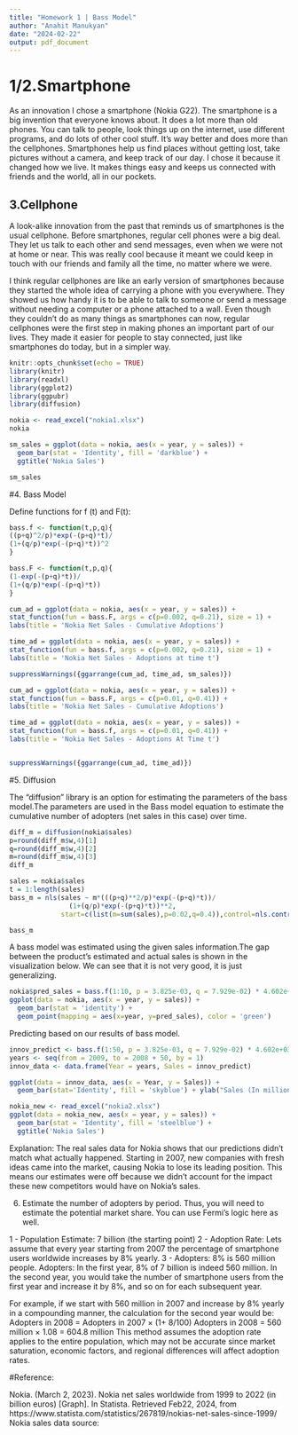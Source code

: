 ```yaml
---
title: "Homework 1 | Bass Model"
author: "Anahit Manukyan"
date: "2024-02-22"
output: pdf_document
---
```


# 1/2.Smartphone 

As an innovation I chose a smartphone (Nokia G22). The smartphone is a big invention that everyone knows about. It does a lot more than old phones. You can talk to people, look things up on the internet, use different programs, and do lots of other cool stuff. It's way better and does more than the cellphones. Smartphones help us find places without getting lost, take pictures without a camera, and keep track of our day. I chose it because it changed how we live. It makes things easy and keeps us connected with friends and the world, all in our pockets.

## 3.Cellphone

A look-alike innovation from the past that reminds us of smartphones is the usual cellphone. Before smartphones, regular cell phones were a big deal. They let us talk to each other and send messages, even when we were not at home or near. This was really cool because it meant we could keep in touch with our friends and family all the time, no matter where we were.

I think regular cellphones are like an early version of smartphones because they started the whole idea of carrying a phone with you everywhere. They showed us how handy it is to be able to talk to someone or send a message without needing a computer or a phone attached to a wall. Even though they couldn't do as many things as smartphones can now, regular cellphones were the first step in making phones an important part of our lives. They made it easier for people to stay connected, just like smartphones do today, but in a simpler way.

```r
knitr::opts_chunk$set(echo = TRUE)
library(knitr)
library(readxl)
library(ggplot2)
library(ggpubr)
library(diffusion)
```


```r
nokia <- read_excel("nokia1.xlsx")
nokia
```


```r
sm_sales = ggplot(data = nokia, aes(x = year, y = sales)) +
  geom_bar(stat = 'Identity', fill = 'darkblue') +
  ggtitle('Nokia Sales')

sm_sales
```
#4. Bass Model

Define functions for f (t) and F(t):

```r
bass.f <- function(t,p,q){
((p+q)^2/p)*exp(-(p+q)*t)/
(1+(q/p)*exp(-(p+q)*t))^2
}

bass.F <- function(t,p,q){
(1-exp(-(p+q)*t))/
(1+(q/p)*exp(-(p+q)*t))
}
```

```r
cum_ad = ggplot(data = nokia, aes(x = year, y = sales)) +
stat_function(fun = bass.F, args = c(p=0.002, q=0.21), size = 1) +
labs(title = 'Nokia Net Sales - Cumulative Adoptions')

time_ad = ggplot(data = nokia, aes(x = year, y = sales)) +
stat_function(fun = bass.f, args = c(p=0.002, q=0.21), size = 1) +
labs(title = 'Nokia Net Sales - Adoptions at time t')

suppressWarnings({ggarrange(cum_ad, time_ad, sm_sales)})
```



```r
cum_ad = ggplot(data = nokia, aes(x = year, y = sales)) +
stat_function(fun = bass.F, args = c(p=0.01, q=0.41)) +
labs(title = 'Nokia Net Sales - Cumulative Adoptions')

time_ad = ggplot(data = nokia, aes(x = year, y = sales)) +
stat_function(fun = bass.f, args = c(p=0.01, q=0.41)) +
labs(title = 'Nokia Net Sales - Adoptions At Time t')


suppressWarnings({ggarrange(cum_ad, time_ad)})
```
#5. Diffusion

The "diffusion" library is an option for estimating the parameters of the bass model.The parameters are used in the Bass model equation to estimate the cumulative number of adopters (net sales in this case) over time.


```r
diff_m = diffusion(nokia$sales)
p=round(diff_m$w,4)[1]
q=round(diff_m$w,4)[2]
m=round(diff_m$w,4)[3]
diff_m
```

```r

sales = nokia$sales
t = 1:length(sales)
bass_m = nls(sales ~ m*(((p+q)**2/p)*exp(-(p+q)*t))/
               (1+(q/p)*exp(-(p+q)*t))**2,
             start=c(list(m=sum(sales),p=0.02,q=0.4)),control=nls.control(maxiter = 100, minFactor = 1/1024, printEval = TRUE, warnOnly = TRUE))

bass_m

```

A bass model was estimated using the given sales information.The gap between the product's estimated and actual sales is shown in the visualization below. We can see that it is not very good, it is just generalizing.

```r

nokia$pred_sales = bass.f(1:10, p = 3.825e-03, q = 7.929e-02) * 4.602e+03
ggplot(data = nokia, aes(x = year, y = sales)) +
  geom_bar(stat = 'identity') +
  geom_point(mapping = aes(x=year, y=pred_sales), color = 'green')

```

Predicting based on our results of bass model.

```r

innov_predict <- bass.f(1:50, p = 3.825e-03, q = 7.929e-02) * 4.602e+03
years <- seq(from = 2009, to = 2008 + 50, by = 1)
innov_data <- data.frame(Year = years, Sales = innov_predict)

```


```r

ggplot(data = innov_data, aes(x = Year, y = Sales)) +
  geom_bar(stat='Identity', fill = 'skyblue') + ylab("Sales (In million $)")

```


```r

nokia_new <- read_excel("nokia2.xlsx")
ggplot(data = nokia_new, aes(x = year, y = sales)) +
  geom_bar(stat = 'Identity', fill = 'steelblue') +
  ggtitle('Nokia Sales')

```

Explanation: The real sales data for Nokia shows that our predictions didn't match what actually happened. Starting in 2007, new companies with fresh ideas came into the market, causing Nokia to lose its leading position. This means our estimates were off because we didn't account for the impact these new competitors would have on Nokia's sales.


6) Estimate the number of adopters by period. Thus, you will need to estimate the potential market share. You can use Fermi’s logic here as well.

1 - Population Estimate: 7 billion (the starting point)
2 - Adoption Rate: Lets assume that every year starting from 2007 the percentage of smartphone users worldwide increases by 8% yearly.
3 - Adopters: 8% is 560 million people. 
Adopters: In the first year, 8% of 7 billion is indeed 560 million. In the second year, you would take the number of smartphone users from the first year and increase it by 8%, and so on for each subsequent year.

For example, if we start with 560 million in 2007 and increase by 8% yearly in a compounding manner, the calculation for the second year would be: 
Adopters in 2008 = Adopters in 2007 × (1+ 8/100) 
Adopters in 2008 = 560 million × 1.08 = 604.8 million 
This method assumes the adoption rate applies to the entire population, which may not be accurate since market saturation, economic factors, and regional differences will affect adoption rates. 


#Reference: 

Nokia. (March 2, 2023). Nokia net sales worldwide from 1999 to 2022 (in billion euros) [Graph]. In Statista. Retrieved Feb22, 2024, from https://www.statista.com/statistics/267819/nokias-net-sales-since-1999/
Nokia sales data source:





